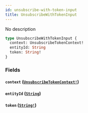 ```yaml
---
id: unsubscribe-with-token-input
title: UnsubscribeWithTokenInput
---
```


No description

```graphql
type UnsubscribeWithTokenInput {
  context: UnsubscribeTokenContext!
  entityId: String
  token: String!
}
```

### Fields

#### `context` ([`UnsubscribeTokenContext!`](/graphql/enums/unsubscribe-token-context))

#### `entityId` ([`String`](/graphql/scalars/string))

#### `token` ([`String!`](/graphql/scalars/string))

